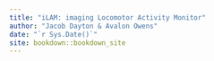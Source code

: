 ```yaml
--- 
title: "iLAM: imaging Locomotor Activity Monitor"
author: "Jacob Dayton & Avalon Owens"
date: "`r Sys.Date()`"
site: bookdown::bookdown_site
---
```






